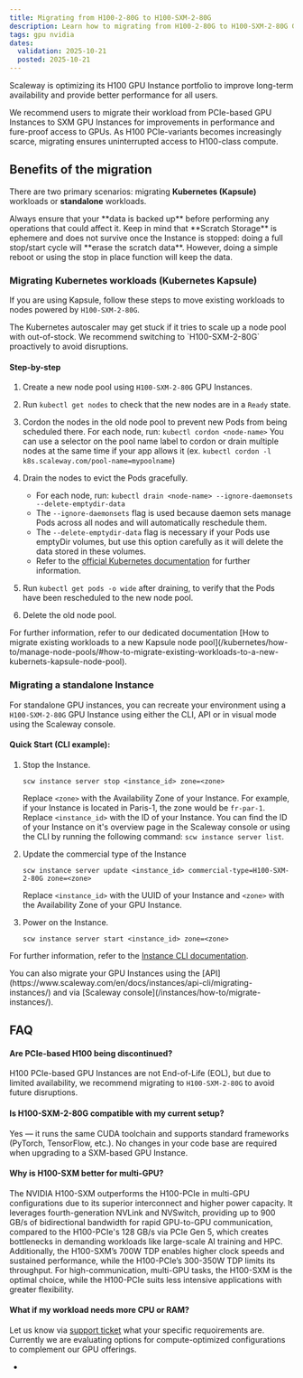 ```yaml
---
title: Migrating from H100-2-80G to H100-SXM-2-80G
description: Learn how to migrating from H100-2-80G to H100-SXM-2-80G GPU Instances.
tags: gpu nvidia
dates:
  validation: 2025-10-21
  posted: 2025-10-21
---
```


Scaleway is optimizing its H100 GPU Instance portfolio to improve long-term availability and provide better performance for all users.

We recommend users to migrate their workload from PCIe-based GPU Instances to SXM GPU Instances for improvements in performance and fure-proof access to GPUs. As H100 PCIe-variants becomes increasingly scarce, migrating ensures uninterrupted access to H100-class compute.

## Benefits of the migration

There are two primary scenarios: migrating **Kubernetes (Kapsule)** workloads or **standalone** workloads.

<Message type="important">
  Always ensure that your **data is backed up** before performing any operations that could affect it. Keep in mind that **Scratch Storage** is ephemere and does not survive once the Instance is stopped: doing a full stop/start cycle will **erase the scratch data**. However, doing a simple reboot or using the stop in place function will keep the data.
</Message>

### Migrating Kubernetes workloads (Kubernetes Kapsule)

If you are using Kapsule, follow these steps to move existing workloads to nodes powered by `H100-SXM-2-80G`.

<Message type="important">
  The Kubernetes autoscaler may get stuck if it tries to scale up a node pool with  out-of-stock. We recommend switching to `H100-SXM-2-80G` proactively to avoid disruptions.
</Message>


#### Step-by-step
1. Create a new node pool using `H100-SXM-2-80G` GPU Instances.

2. Run `kubectl get nodes` to check that the new nodes are in a `Ready` state.
3. Cordon the nodes in the old node pool to prevent new Pods from being scheduled there. For each node, run: `kubectl cordon <node-name>`
    <Message type="tip">
      You can use a selector on the pool name label to cordon or drain multiple nodes at the same time if your app allows it (ex. `kubectl cordon -l k8s.scaleway.com/pool-name=mypoolname`)
    </Message>
4. Drain the nodes to evict the Pods gracefully.
   - For each node, run: `kubectl drain <node-name> --ignore-daemonsets --delete-emptydir-data`
   - The `--ignore-daemonsets` flag is used because daemon sets manage Pods across all nodes and will automatically reschedule them.
   - The `--delete-emptydir-data` flag is necessary if your Pods use emptyDir volumes, but use this option carefully as it will delete the data stored in these volumes.
   - Refer to the [official Kubernetes documentation](https://kubernetes.io/docs/tasks/administer-cluster/safely-drain-node/) for further information.
5. Run `kubectl get pods -o wide` after draining, to verify that the Pods have been rescheduled to the new node pool.
6. Delete the old node pool.

<Message type="tip">
  For further information, refer to our dedicated documentation [How to migrate existing workloads to a new Kapsule node pool](/kubernetes/how-to/manage-node-pools/#how-to-migrate-existing-workloads-to-a-new-kubernets-kapsule-node-pool).
</Message>

### Migrating a standalone Instance

For standalone GPU instances, you can recreate your environment using a `H100-SXM-2-80G` GPU Instance using either the CLI, API or in visual mode using the Scaleway console.

#### Quick Start (CLI example):
1. Stop the Instance.
    ```
    scw instance server stop <instance_id> zone=<zone>
    ```
    Replace `<zone>` with the Availability Zone of your Instance. For example, if your Instance is located in Paris-1, the zone would be `fr-par-1`. Replace `<instance_id>` with the ID of your Instance.
    <Message type="tip">
    You can find the ID of your Instance on it's overview page in the Scaleway console or using the CLI by running the following command: `scw instance server list`.
    </Message>

2. Update the commercial type of the Instance
    ```
    scw instance server update <instance_id> commercial-type=H100-SXM-2-80G zone=<zone>
    ```
    Replace `<instance_id>` with the UUID of your Instance and `<zone>` with the Availability Zone of your GPU Instance.

3. Power on the Instance.
    ```
    scw instance server start <instance_id> zone=<zone>
    ```
For further information, refer to the [Instance CLI documentation](https://github.com/scaleway/scaleway-cli/blob/master/docs/commands/instance.md).

<Message type="tip">
  You can also migrate your GPU Instances using the [API](https://www.scaleway.com/en/docs/instances/api-cli/migrating-instances/) and via [Scaleway console](/instances/how-to/migrate-instances/).
</Message>

## FAQ

#### Are PCIe-based H100 being discontinued?
H100 PCIe-based GPU Instances are not End-of-Life (EOL), but due to limited availability, we recommend migrating to `H100-SXM-2-80G` to avoid future disruptions.

#### Is H100-SXM-2-80G compatible with my current setup?
Yes — it runs the same CUDA toolchain and supports standard frameworks (PyTorch, TensorFlow, etc.). No changes in your code base are required when upgrading to a SXM-based GPU Instance.

#### Why is H100-SXM better for multi-GPU?
The NVIDIA H100-SXM outperforms the H100-PCIe in multi-GPU configurations due to its superior interconnect and higher power capacity.
It leverages fourth-generation NVLink and NVSwitch, providing up to 900 GB/s of bidirectional bandwidth for rapid GPU-to-GPU communication, compared to the H100-PCIe's 128 GB/s via PCIe Gen 5, which creates bottlenecks in demanding workloads like large-scale AI training and HPC. 
Additionally, the H100-SXM’s 700W TDP enables higher clock speeds and sustained performance, while the H100-PCIe’s 300-350W TDP limits its throughput.
For high-communication, multi-GPU tasks, the H100-SXM is the optimal choice, while the H100-PCIe suits less intensive applications with greater flexibility.

#### What if my workload needs more CPU or RAM?
Let us know via [support ticket](https://console.scaleway.com/support/tickets/create) what your specific requoirements are. Currently we are evaluating options for compute-optimized configurations to complement our GPU offerings.

-